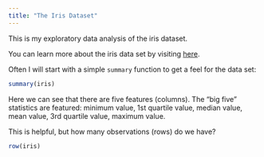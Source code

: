 ```yaml
---
title: "The Iris Dataset"
---
```


This is my exploratory data analysis of the iris dataset.

You can learn more about the iris data set by visiting [here](https://gist.github.com/curran/a08a1080b88344b0c8a7 "A GitHub repository."){.uri}.

Often I will start with a simple `summary` function to get a feel for the data set:

```r
summary(iris)
```

Here we can see that there are five features (columns). The "big five" statistics are featured: minimum value, 1st quartile value, median value, mean value, 3rd quartile value, maximum value.

This is helpful, but how many observations (rows) do we have?

```r
row(iris)
```
